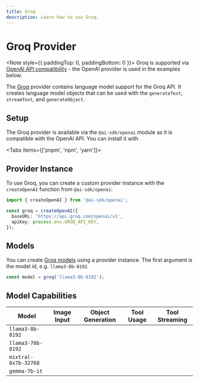 ```yaml
---
title: Groq
description: Learn how to use Groq.
---
```


# Groq Provider

<Note style={{ paddingTop: 0, paddingBottom: 0 }}>
  Groq is supported via [ OpenAI API
  compatibility](https://console.groq.com/docs/openai) - the OpenAI provider is
  used in the examples below.
</Note>

The [Groq](https://groq.com/) provider contains language model support for the Groq API.
It creates language model objects that can be used with the `generateText`, `streamText`, and `generateObject`.

## Setup

The Groq provider is available via the `@ai-sdk/openai` module as it is compatible with the OpenAI API.
You can install it with

<Tabs items={['pnpm', 'npm', 'yarn']}>
  <Tab>
    <Snippet text="pnpm install @ai-sdk/openai" dark />
  </Tab>
  <Tab>
    <Snippet text="npm install @ai-sdk/openai" dark />
  </Tab>
  <Tab>
    <Snippet text="yarn add @ai-sdk/openai" dark />
  </Tab>
</Tabs>

## Provider Instance

To use Groq, you can create a custom provider instance with the `createOpenAI` function from `@ai-sdk/openai`:

```ts
import { createOpenAI } from '@ai-sdk/openai';

const groq = createOpenAI({
  baseURL: 'https://api.groq.com/openai/v1',
  apiKey: process.env.GROQ_API_KEY,
});
```

## Models

You can create [Groq models](https://console.groq.com/docs/models) using a provider instance.
The first argument is the model id, e.g. `llama3-8b-8192`.

```ts
const model = groq('llama3-8b-8192');
```

## Model Capabilities

| Model                | Image Input         | Object Generation   | Tool Usage          | Tool Streaming      |
| -------------------- | ------------------- | ------------------- | ------------------- | ------------------- |
| `llama3-8b-8192`     | <Cross size={18} /> | <Check size={18} /> | <Check size={18} /> | <Cross size={18} /> |
| `llama3-70b-8192`    | <Cross size={18} /> | <Check size={18} /> | <Check size={18} /> | <Cross size={18} /> |
| `mixtral-8x7b-32768` | <Cross size={18} /> | <Check size={18} /> | <Check size={18} /> | <Cross size={18} /> |
| `gemma-7b-it`        | <Cross size={18} /> | <Check size={18} /> | <Check size={18} /> | <Cross size={18} /> |
